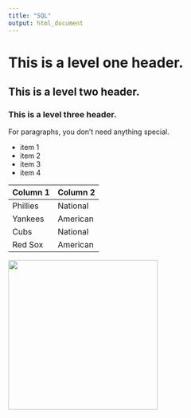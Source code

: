 ```yaml
---
title: "SQL"
output: html_document
---
```


# This is a level one header.
## This is a level two header.
### This is a level three header.

For paragraphs, you don't need anything special.

* item 1
* item 2
* item 3
* item 4

Column 1 | Column 2
-------|--------
Phillies | National
Yankees | American
Cubs | National
Red Sox | American


<img src="spencer.jpg" width="300" />